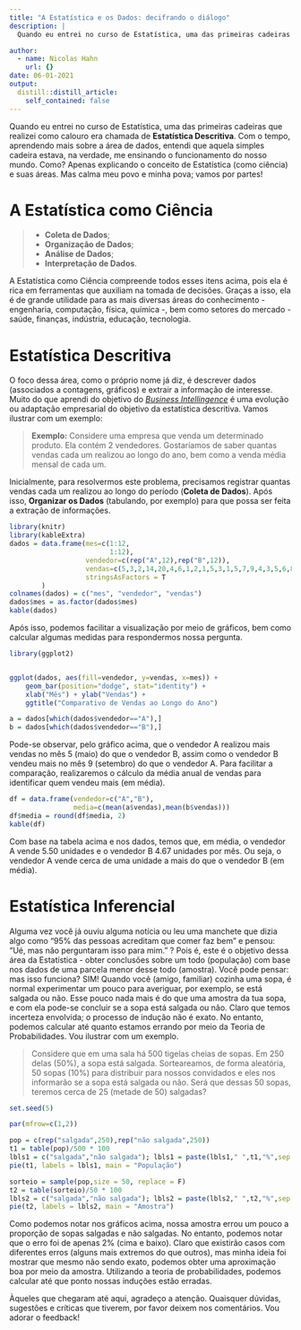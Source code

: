 ```yaml
---
title: "A Estatística e os Dados: decifrando o diálogo"
description: |
  Quando eu entrei no curso de Estatística, uma das primeiras cadeiras que realizei como calouro era chamada de **Estatística Descritiva**. Com o tempo, aprendendo mais sobre a área de dados, entendi que aquela simples cadeira estava, na verdade, me ensinando o funcionamento do nosso mundo.

author:
  - name: Nicolas Hahn
    url: {}
date: 06-01-2021
output:
  distill::distill_article:
    self_contained: false
---
```


Quando eu entrei no curso de Estatística, uma das primeiras cadeiras que realizei como calouro era chamada de **Estatística Descritiva**. Com o tempo, aprendendo mais sobre a área de dados, entendi que aquela simples cadeira estava, na verdade, me ensinando o funcionamento do nosso mundo. Como? Apenas explicando o conceito de Estatística (como ciência) e suas áreas. Mas calma meu povo e minha pova; vamos por partes!

# A Estatística como Ciência

>* **Coleta de Dados**; 
>* **Organização de Dados**;
>* **Análise de Dados**;
>* **Interpretação de Dados**.

A Estatística como Ciência compreende todos esses itens acima, pois ela é rica em ferramentas que auxiliam na tomada de decisões. Graças a isso, ela é de grande utilidade para as mais diversas áreas do conhecimento - engenharia, computação, física, química -, bem como setores do mercado - saúde, finanças, indústria, educação, tecnologia.    


# Estatística Descritiva

O foco dessa área, como o próprio nome já diz, é descrever dados (associados a contagens, gráficos) e extrair a informação de interesse. Muito do que aprendi do objetivo do [*Business Intellingence*](https://pt.wikipedia.org/wiki/Intelig%C3%AAncia_empresarial) é uma evolução ou adaptação empresarial do objetivo da estatística descritiva. Vamos ilustrar com um exemplo:

> **Exemplo:** Considere uma empresa que venda um determinado produto. Ela contém 2 vendedores. Gostaríamos de saber quantas vendas cada um realizou ao longo do ano, bem como a venda média mensal de cada um.

Inicialmente, para resolvermos este problema, precisamos registrar quantas vendas cada um realizou ao longo do período (**Coleta de Dados**). Após isso, **Organizar os Dados** (tabulando, por exemplo) para que possa ser feita a extração de informações.

```r
library(knitr)
library(kableExtra)
dados = data.frame(mes=c(1:12,
                         1:12),
                   vendedor=c(rep("A",12),rep("B",12)),
                   vendas=c(5,3,2,14,20,4,6,1,2,1,5,3,1,5,7,9,4,3,5,6,8,5,2,1),
                   stringsAsFactors = T
        )
colnames(dados) = c("mes", "vendedor", "vendas")
dados$mes = as.factor(dados$mes)
kable(dados)
```

Após isso, podemos facilitar a visualização por meio de gráficos, bem como calcular algumas medidas para respondermos nossa pergunta.

```r
library(ggplot2)


ggplot(dados, aes(fill=vendedor, y=vendas, x=mes)) + 
    geom_bar(position="dodge", stat="identity") +
    xlab("Mês") + ylab("Vendas") +
    ggtitle("Comparativo de Vendas ao Longo do Ano")

a = dados[which(dados$vendedor=="A"),]
b = dados[which(dados$vendedor=="B"),]
```

Pode-se observar, pelo gráfico acima, que o vendedor A realizou mais vendas no mês 5 (maio) do que o vendedor B, assim como o vendedor B vendeu mais no mês 9 (setembro) do que o vendedor A. Para facilitar a comparação, realizaremos o cálculo da média anual de vendas para identificar quem vendeu mais (em média).


```r
df = data.frame(vendedor=c("A","B"),
                media=c(mean(a$vendas),mean(b$vendas)))
df$media = round(df$media, 2)
kable(df)
```

Com base na tabela acima e nos dados, temos que, em média, o vendedor A vende 5.50 unidades e o vendedor B 4.67 unidades por mês. Ou seja, o vendedor A vende cerca de uma unidade a mais do que o vendedor B (em média).


# Estatística Inferencial

Alguma vez você já ouviu alguma notícia ou leu uma manchete que dizia algo como "95% das pessoas acreditam que comer faz bem" e pensou: "Ué, mas não perguntaram isso para mim." ? Pois é, este é o objetivo dessa área da Estatística - obter conclusões sobre um todo (população) com base nos dados de uma parcela menor desse todo (amostra). Você pode pensar: mas isso funciona? SIM! Quando você (amigo, familiar) cozinha uma sopa, é normal experimentar um pouco para averiguar, por exemplo, se está salgada ou não. Esse pouco nada mais é do que uma amostra da tua sopa, e com ela pode-se concluir se a sopa está salgada ou não. Claro que temos incerteza envolvida; o processo de indução não é exato. No entanto, podemos calcular até quanto estamos errando por meio da Teoria de Probabilidades. Vou ilustrar com um exemplo.

> Considere que em uma sala há 500 tigelas cheias de sopas. Em 250 delas (50%), a sopa está salgada. Sorteareamos, de forma aleatória, 50 sopas (10%) para distribuir para nossos convidados e eles nos informarão se a sopa está salgada ou não. Será que dessas 50 sopas, teremos cerca de 25 (metade de 50) salgadas?

```r
set.seed(5)

par(mfrow=c(1,2))

pop = c(rep("salgada",250),rep("não salgada",250))
t1 = table(pop)/500 * 100
lbls1 = c("salgada","não salgada"); lbls1 = paste(lbls1," ",t1,"%",sep = "")
pie(t1, labels = lbls1, main = "População")

sorteio = sample(pop,size = 50, replace = F)
t2 = table(sorteio)/50 * 100
lbls2 = c("salgada","não salgada"); lbls2 = paste(lbls2," ",t2,"%",sep = "")
pie(t2, labels = lbls2, main = "Amostra")
```

Como podemos notar nos gráficos acima, nossa amostra errou um pouco a proporção de sopas salgadas e não salgadas. No entanto, podemos notar que o erro foi de apenas 2% (cima e baixo). Claro que existirão casos com diferentes erros (alguns mais extremos do que outros), mas minha ideia foi mostrar que mesmo não sendo exato, podemos obter uma aproximação boa por meio da amostra. Utilizando a teoria de probabilidades, podemos calcular até que ponto nossas induções estão erradas.

Àqueles que chegaram até aqui, agradeço a atenção. Quaisquer dúvidas, sugestões e críticas que tiverem, por favor deixem nos comentários. Vou adorar o feedback!
